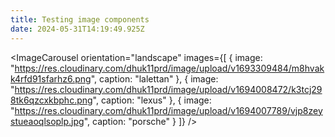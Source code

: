 ```yaml
---
title: Testing image components
date: 2024-05-31T14:19:49.925Z
---
```


<ImageCarousel
  orientation="landscape"
  images={[
    {
      image:
        "https://res.cloudinary.com/dhuk11prd/image/upload/v1693309484/m8hvakk4rfd91sfarhz6.png",
      caption: "lalettan"
    },
    {
      image:
        "https://res.cloudinary.com/dhuk11prd/image/upload/v1694008472/k3tcj298tk6qzcxkbphc.png",
      caption: "lexus"
    },
    {
      image:
        "https://res.cloudinary.com/dhuk11prd/image/upload/v1694007789/vjp8zeystueaoqlsoplp.jpg",
      caption: "porsche"
    }
  ]}
/>

<ImageTextBlock title="“ My #1 Go-to place for food shopping is my local Wholefoods“" type="User persona" body="Gets her grocery daily from nearby wholefoods. Does serious Walmartvisits in the weekend Social media diva, modelling is her parttime hobby. Have a successful Instagram account. She likes to spend very little time at the supermarket. She is an early adopter." image="https://res.cloudinary.com/dhuk11prd/image/upload/v1717163167/portfolio-tina/scan%20and%20go/rivage-jzz_3jWMzHA-unsplash_aj9dty.jpg" imagePosition="left" />

<ImageTextBlock title="this is a test compo type" type="User persona" body="this is a test compo body" image="https://res.cloudinary.com/dhuk11prd/image/upload/v1717163161/portfolio-tina/scan%20and%20go/jake-nackos-IF9TK5Uy-KI-unsplash_koiegr.jpg" imagePosition="right" />

